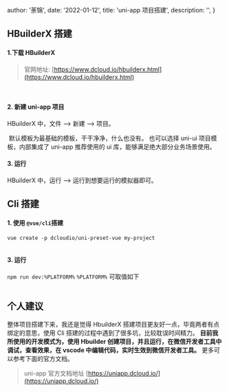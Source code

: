 
  author: '荼锦',
  date: '2022-01-12',
  title: 'uni-app 项目搭建',
  description: '',
}


## HBuilderX 搭建

#### 1.下载 HBuilderX

> 官网地址: [https://www.dcloud.io/hbuilderx.html](https://www.dcloud.io/hbuilderx.html)

<Image src={dcloud} alt="" />
<Image src={distinction} alt="" />

#### 2. 新建 uni-app 项目

HBuilderX 中，文件 --> 新建 --> 项目。

<Image src={create} alt="" />
默认模板为最基础的模板，干干净净，什么也没有。 也可以选择 uni-ui 项目模板，内部集成了
uni-app 推荐使用的 ui 库，能够满足绝大部分业务场景使用。

#### 3. 运行

HBuilderX 中，运行 --> 运行到想要运行的模拟器即可。

## Cli 搭建

#### 1. 使用 `@vue/cli`搭建

`vue create -p dcloudio/uni-preset-vue my-project`

<Image src={cli} alt="" />

#### 3. 运行

`npm run dev:%PLATFORM%`
`%PLATFORM%` 可取值如下

<Image src={api} alt="" />

## 个人建议

整体项目搭建下来，我还是觉得 HbuilderX 搭建项目更友好一点，毕竟两者有点绑定的意思，使用 Cli 搭建的过程中遇到了很多坑，比较耽误时间精力。
**目前我所使用的开发模式为，使用 Hbuilder 创建项目，并且运行，在微信开发者工具中调试，查看效果，在 vscode 中编辑代码，实时生效到微信开发者工具。**
更多可以参考下面的官方文档。

> uni-app 官方文档地址 [https://uniapp.dcloud.io/](https://uniapp.dcloud.io/)
